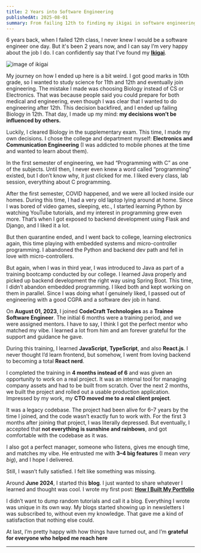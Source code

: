```yaml
---
title: 2 Years into Software Engineering
publishedAt: 2025-08-01
summary: From failing 12th to finding my ikigai in software engineering it’s been a wild, fulfilling 6-year journey.
---
```



6 years back, when I failed 12th class, I never knew I would be a software engineer one day. But it's been 2 years now, and I can say I’m very happy about the job I do. I can confidently say that I’ve found my [**Ikigai**](https://en.wikipedia.org/wiki/Ikigai).

<Image priority src={ikigai} alt='image of ikigai' className='w-md' />

My journey on how I ended up here is a bit weird. I got good marks in 10th grade, so I wanted to study science for 11th and 12th and eventually join engineering. The mistake I made was choosing Biology instead of CS or Electronics. That was because people said you could prepare for both medical and engineering, even though I was clear that I wanted to do engineering after 12th. This decision backfired, and I ended up failing Biology in 12th. That day, I made up my mind: **my decisions won’t be influenced by others.**

Luckily, I cleared Biology in the supplementary exam. This time, I made my own decisions. I chose the college and department myself: **Electronics and Communication Engineering** (I was addicted to mobile phones at the time and wanted to learn about them).

In the first semester of engineering, we had “Programming with C” as one of the subjects. Until then, I never even knew a word called “programming” existed, but I don’t know why, it just clicked for me. I liked every class, lab session, everything about C programming.

After the first semester, COVID happened, and we were all locked inside our homes.
During this time, I had a very old laptop lying around at home. Since I was bored of video games, sleeping, etc., I started learning Python by watching YouTube tutorials, and my interest in programming grew even more. That’s when I got exposed to backend development using Flask and Django, and I liked it a lot.

But then quarantine ended, and I went back to college, learning electronics again, this time playing with embedded systems and micro-controller programming. I abandoned the Python and backend dev path and fell in love with micro-controllers.

But again, when I was in third year, I was introduced to Java as part of a training bootcamp conducted by our college. I learned Java properly and picked up backend development the right way using Spring Boot. This time, I didn’t abandon embedded programming. I liked both and kept working on them in parallel. Since I was doing what I genuinely liked, I passed out of engineering with a good CGPA and a software dev job in hand.

On **August 01, 2023**, I joined **CodeCraft Technologies** as a **Trainee Software Engineer**.
The initial 6 months were a training period, and we were assigned mentors. I have to say, I think I got the perfect mentor who matched my vibe. I learned a lot from him and am forever grateful for the support and guidance he gave.

During this training, I learned **JavaScript**, **TypeScript**, and also **React.js**. I never thought I’d learn frontend, but somehow, I went from loving backend to becoming a total **React nerd**.

I completed the training in **4 months instead of 6** and was given an opportunity to work on a real project. It was an internal tool for managing company assets and had to be built from scratch. Over the next 2 months, we built the project and rolled out a usable production application. Impressed by my work, my **CTO moved me to a real client project**.

It was a legacy codebase. The project had been alive for 6–7 years by the time I joined, and the code wasn’t exactly fun to work with. For the first 3 months after joining that project, I was literally depressed. But eventually, I accepted that **not everything is sunshine and rainbows**, and got comfortable with the codebase as it was.

I also got a perfect manager, someone who listens, gives me enough time, and matches my vibe. He entrusted me with **3–4 big features** (I mean _very big_), and I hope I delivered.

Still, I wasn’t fully satisfied. I felt like something was missing.

Around **June 2024**, I started this **blog**. I just wanted to share whatever I learned and thought was cool. I wrote my first post: [**How I Built My Portfolio**](/blog/how-i-built-my-portfolio)

I didn’t want to dump random tutorials and call it a blog. Everything I wrote was unique in its own way.
My blogs started showing up in newsletters I was subscribed to, without even my knowledge. That gave me a kind of satisfaction that nothing else could.

At last, I’m pretty happy with how things have turned out, and I’m **grateful for everyone who helped me reach here**

---
